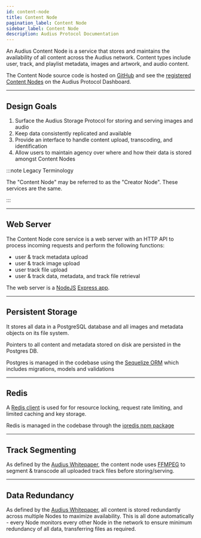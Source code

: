 ```yaml
---
id: content-node
title: Content Node
pagination_label: Content Node
sidebar_label: Content Node
description: Audius Protocol Documentation
---
```


An Audius Content Node is a service that stores and maintains the availability of all content across
the Audius network. Content types include user, track, and playlist metadata, images and artwork,
and audio content.

The Content Node source code is hosted on
[GitHub](https://github.com/AudiusProject/audius-docker-compose/tree/main/creator-node) and see the
[registered Content Nodes](https://dashboard.audius.org/#/services/content-node) on the Audius
Protocol Dashboard.

---

## Design Goals

1. Surface the Audius Storage Protocol for storing and serving images and audio
2. Keep data consistently replicated and available
3. Provide an interface to handle content upload, transcoding, and identification
4. Allow users to maintain agency over where and how their data is stored amongst Content Nodes

:::note Legacy Terminology

The "Content Node" may be referred to as the "Creator Node". These services are the same.

:::

---

## Web Server

The Content Node core service is a web server with an HTTP API to process incoming requests and
perform the following functions:

- user & track metadata upload
- user & track image upload
- user track file upload
- user & track data, metadata, and track file retrieval

The web server is a [NodeJS](https://nodejs.org) [Express app](https://expressjs.com/).

---

## Persistent Storage

It stores all data in a PostgreSQL database and all images and metadata objects on its file system.

Pointers to all content and metadata stored on disk are persisted in the Postgres DB.

Postgres is managed in the codebase using the [Sequelize ORM](https://sequelize.org/main/) which
includes migrations, models and validations

---

## Redis

A [Redis client](https://redis.io/) is used for for resource locking, request rate limiting, and
limited caching and key storage.

Redis is managed in the codebase through the [ioredis npm package](https://github.com/luin/ioredis)

---

## Track Segmenting

As defined by the [Audius Whitepaper](/reference/whitepaper), the content node uses
[FFMPEG](https://ffmpeg.org/ffmpeg.html) to segment & transcode all uploaded track files before
storing/serving.

---

## Data Redundancy

As defined by the [Audius Whitepaper](/reference/whitepaper), all content is stored redundantly
across multiple Nodes to maximize availability. This is all done automatically - every Node monitors
every other Node in the network to ensure minimum redundancy of all data, transferring files as
required.
